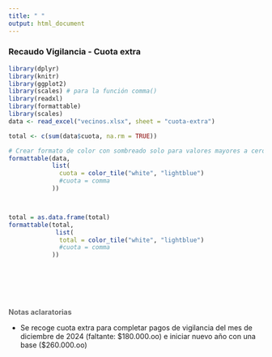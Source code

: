 ```yaml
---
title: " "
output: html_document
---
```


### **Recaudo Vigilancia - Cuota extra**


```r
library(dplyr)
library(knitr)
library(ggplot2)
library(scales) # para la función comma()
library(readxl)
library(formattable)
library(scales)
data <- read_excel("vecinos.xlsx", sheet = "cuota-extra")
```

```r
total <- c(sum(data$cuota, na.rm = TRUE))
```

```r
# Crear formato de color con sombreado solo para valores mayores a cero y formato con comas sin decimales
formattable(data, 
            list(
              cuota = color_tile("white", "lightblue")
              #cuota = comma
            ))




```


```r
total = as.data.frame(total)
formattable(total,
             list(
              total = color_tile("white", "lightblue")
              #cuota = comma
            ))


```

<br><br> 
<br><br> 

<div class="box-blue">
<span style='color:#696969'> 
**Notas aclaratorias**

* Se recoge cuota extra para completar pagos de vigilancia del mes de diciembre de 2024 (faltante: $180.000.oo) e iniciar nuevo año con una base ($260.000.oo) 

</div>



